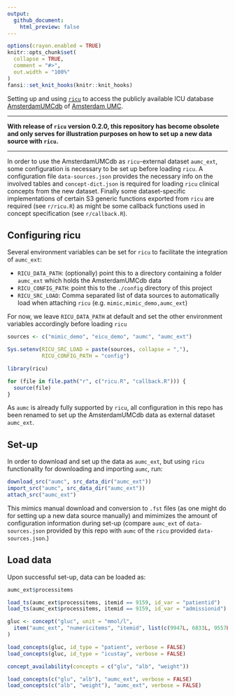 ```yaml
---
output:
  github_document:
    html_preview: false
---
```


<!-- README.md is generated from README.Rmd. Please edit that file -->

```r
options(crayon.enabled = TRUE)
knitr::opts_chunk$set(
  collapse = TRUE,
  comment = "#>",
  out.width = "100%"
)
fansi::set_knit_hooks(knitr::knit_hooks)
```

Setting up and using [`ricu`](https://cran.r-project.org/package=ricu) to access the publicly available ICU database [AmsterdamUMCdb](https://github.com/AmsterdamUMC/AmsterdamUMCdb) of [Amsterdam UMC](https://www.amsterdamumc.nl).

---

**With release of `ricu` version 0.2.0, this repository has become obsolete and only serves for illustration purposes on how to set up a new data source with `ricu`.**

---

In order to use the AmsterdamUMCdb as `ricu`-external dataset `aumc_ext`, some configuration is necessary to be set up before loading `ricu`. A configuration file `data-sources.json` provides the necessary info on the involved tables and `concept-dict.json` is required for loading `ricu` clinical concepts from the new dataset. Finally some dataset-specific implementations of certain S3 generic functions exported from `ricu` are required (see `r/ricu.R`) as might be some callback functions used in concept specification (see `r/callback.R`).

## Configuring ricu

Several environment variables can be set for `ricu` to facilitate the integration of `aumc_ext`:

* `RICU_DATA_PATH`: (optionally) point this to a directory containing a folder `aumc_ext` which holds the AmsterdamUMCdb data
* `RICU_CONFIG_PATH`: point this to the `./config` directory of this project
* `RICU_SRC_LOAD`: Comma separated list of data sources to automatically load when attaching `ricu` (e.g. `mimic,mimic_demo,aumc_ext`)

For now, we leave `RICU_DATA_PATH` at default and set the other environment variables accordingly before loading `ricu`

```r
sources <- c("mimic_demo", "eicu_demo", "aumc", "aumc_ext")

Sys.setenv(RICU_SRC_LOAD = paste(sources, collapse = ","),
           RICU_CONFIG_PATH = "config")

library(ricu)

for (file in file.path("r", c("ricu.R", "callback.R"))) {
  source(file)
}
```

As `aumc` is already fully supported by `ricu`, all configuration in this repo has been renamed to set up the AmsterdamUMCdb data as external dataset `aumc_ext`.

## Set-up

In order to download and set up the data as `aumc_ext`, but using `ricu` functionality for downloading and importing `aumc`, run:

```r
download_src("aumc", src_data_dir("aumc_ext"))
import_src("aumc", src_data_dir("aumc_ext"))
attach_src("aumc_ext")
```

This mimics manual download and conversion to `.fst` files (as one might do for setting up a new data source manually) and mimimizes the amount of configuration information during set-up (compare `aumc_ext` of `data-sources.json` provided by this repo with `aumc` of the `ricu` provided `data-sources.json`.)

## Load data

Upon successful set-up, data can be loaded as:

```r
aumc_ext$processitems

load_ts(aumc_ext$processitems, itemid == 9159, id_var = "patientid")
load_ts(aumc_ext$processitems, itemid == 9159, id_var = "admissionid")

gluc <- concept("gluc", unit = "mmol/l",
  item("aumc_ext", "numericitems", "itemid", list(c(9947L, 6833L, 9557L)))
)

load_concepts(gluc, id_type = "patient", verbose = FALSE)
load_concepts(gluc, id_type = "icustay", verbose = FALSE)

concept_availability(concepts = c("glu", "alb", "weight"))

load_concepts(c("glu", "alb"), "aumc_ext", verbose = FALSE)
load_concepts(c("alb", "weight"), "aumc_ext", verbose = FALSE)
```
